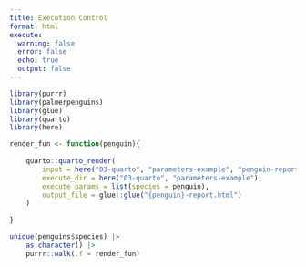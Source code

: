 ```yaml
---
title: Execution Control
format: html
execute: 
  warning: false
  error: false
  echo: true
  output: false
---
```



```r
library(purrr)
library(palmerpenguins)
library(glue)
library(quarto)
library(here)
```


```r
render_fun <- function(penguin){
	
	quarto::quarto_render(
		input = here("03-quarto", "parameters-example", "penguin-report.qmd"),
		execute_dir = here("03-quarto", "parameters-example"),
		execute_params = list(species = penguin),
		output_file = glue::glue("{penguin}-report.html")
	)
	
}
```


```r
unique(penguins$species) |>
	as.character() |> 
	purrr::walk(.f = render_fun)
```


